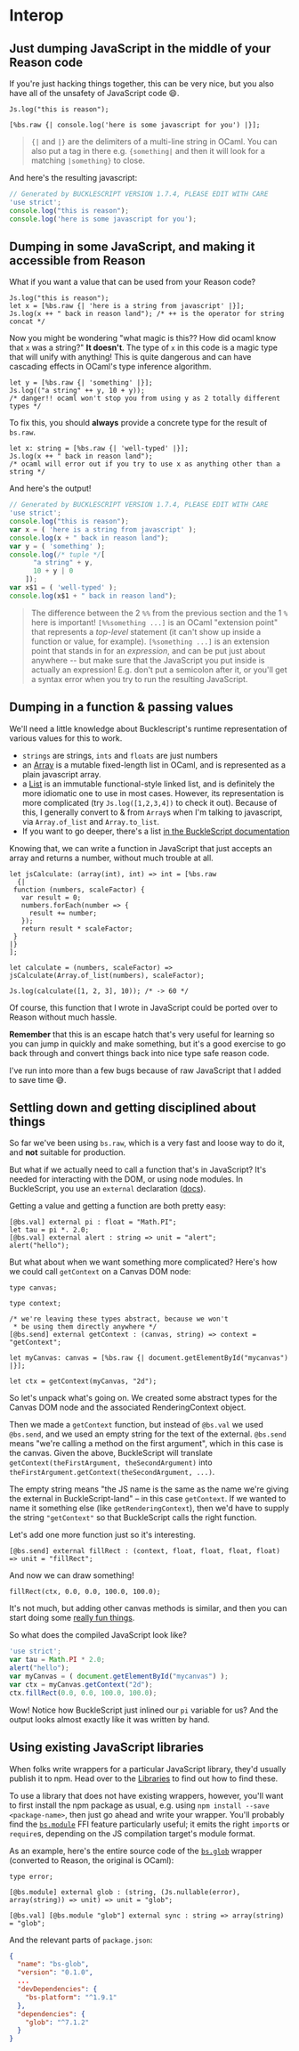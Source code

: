 # Interop

## Just dumping JavaScript in the middle of your Reason code

If you're just hacking things together, this can be very nice, but you also have all of the unsafety of JavaScript code 😄.

```reason
Js.log("this is reason");

[%bs.raw {| console.log('here is some javascript for you') |}];
```

> `{|` and `|}` are the delimiters of a multi-line string in OCaml. You can also put a tag in there e.g. `{something|` and then it will look for a matching `|something}` to close.

And here's the resulting javascript:

```js
// Generated by BUCKLESCRIPT VERSION 1.7.4, PLEASE EDIT WITH CARE
'use strict';
console.log("this is reason");
console.log('here is some javascript for you');
```

## Dumping in some JavaScript, and making it accessible from Reason

What if you want a value that can be used from your Reason code?

```reason
Js.log("this is reason");
let x = [%bs.raw {| 'here is a string from javascript' |}];
Js.log(x ++ " back in reason land"); /* ++ is the operator for string concat */
```

Now you might be wondering "what magic is this?? How did ocaml know that `x` was a string?" **It doesn't**. The type of `x` in this code is a magic type that will unify with anything! This is quite dangerous and can have cascading effects in OCaml's type inference algorithm.

```reason
let y = [%bs.raw {| 'something' |}];
Js.log(("a string" ++ y, 10 + y));
/* danger!! ocaml won't stop you from using y as 2 totally different types */
```

To fix this, you should **always** provide a concrete type for the result of `bs.raw`.

```reason
let x: string = [%bs.raw {| 'well-typed' |}];
Js.log(x ++ " back in reason land");
/* ocaml will error out if you try to use x as anything other than a string */
```

And here's the output!

```js
// Generated by BUCKLESCRIPT VERSION 1.7.4, PLEASE EDIT WITH CARE
'use strict';
console.log("this is reason");
var x = ( 'here is a string from javascript' );
console.log(x + " back in reason land");
var y = ( 'something' );
console.log(/* tuple */[
      "a string" + y,
      10 + y | 0
    ]);
var x$1 = ( 'well-typed' );
console.log(x$1 + " back in reason land");
```

> The difference between the 2 `%%` from the previous section and the 1 `%` here is important! `[%%something ...]` is an OCaml "extension point" that represents a *top-level* statement (it can't show up inside a function or value, for example). `[%something ...]` is an extension point that stands in for an *expression*, and can be put just about anywhere -- but make sure that the JavaScript you put inside is actually an expression! E.g. don't put a semicolon after it, or you'll get a syntax error when you try to run the resulting JavaScript.

## Dumping in a function & passing values

We'll need a little knowledge about Bucklescript's runtime representation of various values for this to work.

- `strings` are strings, `ints` and `floats` are just numbers
- an [Array](list-and-array.md#array) is a mutable fixed-length list in OCaml, and is represented as a plain javascript array.
- a [List](list-and-array.md#list) is an immutable functional-style linked list, and is definitely the more idiomatic one to use in most cases. However, its representation is more complicated (try `Js.log([1,2,3,4])` to check it out). Because of this, I generally convert to & from `Array`s when I'm talking to javascript, via `Array.of_list` and `Array.to_list`.
- If you want to go deeper, there's a list [in the BuckleScript documentation](/docs/reason-compiler/latest/common-data-types#Cheat%20Sheet)

Knowing that, we can write a function in JavaScript that just accepts an array and returns a number, without much trouble at all.

```reason
let jsCalculate: (array(int), int) => int = [%bs.raw
  {|
 function (numbers, scaleFactor) {
   var result = 0;
   numbers.forEach(number => {
     result += number;
   });
   return result * scaleFactor;
 }
|}
];

let calculate = (numbers, scaleFactor) => jsCalculate(Array.of_list(numbers), scaleFactor);

Js.log(calculate([1, 2, 3], 10)); /* -> 60 */
```

Of course, this function that I wrote in JavaScript could be ported over to Reason without much hassle.

**Remember** that this is an escape hatch that's very useful for learning so you can jump in quickly and make something, but it's a good exercise to go back through and convert things back into nice type safe reason code.

I've run into more than a few bugs because of raw JavaScript that I added to save time 😅.

## Settling down and getting disciplined about things

So far we've been using `bs.raw`, which is a very fast and loose way to do it, and **not** suitable for production.

But what if we actually need to call a function that's in JavaScript? It's needed for interacting with the DOM, or using node modules. In BuckleScript, you use an `external` declaration ([docs](/docs/reason-compiler/latest/intro-to-external)).

Getting a value and getting a function are both pretty easy:

```reason
[@bs.val] external pi : float = "Math.PI";
let tau = pi *. 2.0;
[@bs.val] external alert : string => unit = "alert";
alert("hello");
```

But what about when we want something more complicated? Here's how we could call `getContext` on a Canvas DOM node:

```reason
type canvas;

type context;

/* we're leaving these types abstract, because we won't
 * be using them directly anywhere */
[@bs.send] external getContext : (canvas, string) => context = "getContext";

let myCanvas: canvas = [%bs.raw {| document.getElementById("mycanvas") |}];

let ctx = getContext(myCanvas, "2d");
```

So let's unpack what's going on. We created some abstract types for the Canvas DOM node and the associated RenderingContext object.

Then we made a `getContext` function, but instead of `@bs.val` we used `@bs.send`, and we used an empty string for the text of the external. `@bs.send` means "we're calling a method on the first argument", which in this case is the canvas. Given the above, BuckleScript will translate `getContext(theFirstArgument, theSecondArgument)` into `theFirstArgument.getContext(theSecondArgument, ...)`.

The empty string means "the JS name is the same as the name we're giving the external in BuckleScript-land" – in this case `getContext`. If we wanted to name it something else (like `getRenderingContext`), then we'd have to supply the string `"getContext"` so that BuckleScript calls the right function.

Let's add one more function just so it's interesting.

```reason
[@bs.send] external fillRect : (context, float, float, float, float) => unit = "fillRect";
```

And now we can draw something!

```reason
fillRect(ctx, 0.0, 0.0, 100.0, 100.0);
```

It's not much, but adding other canvas methods is similar, and then you can start doing some [really fun things](https://twitter.com/jaredforsyth/status/871062358076030976).

So what does the compiled JavaScript look like?

```js
'use strict';
var tau = Math.PI * 2.0;
alert("hello");
var myCanvas = ( document.getElementById("mycanvas") );
var ctx = myCanvas.getContext("2d");
ctx.fillRect(0.0, 0.0, 100.0, 100.0);
```

Wow! Notice how BuckleScript just inlined our `pi` variable for us? And the output looks almost exactly like it was written by hand.

## Using existing JavaScript libraries

When folks write wrappers for a particular JavaScript library, they'd usually publish it to npm. Head over to the [Libraries](libraries.md) to find out how to find these.

To use a library that does not have existing wrappers, however, you'll want to first install the npm package as usual, e.g. using `npm install --save <package-name>`, then just go ahead and write your wrapper. You'll probably find the [`bs.module`](/docs/reason-compiler/latest/import-export#Import) FFI feature particularly useful; it emits the right `import`s or `require`s, depending on the JS compilation target's module format.

As an example, here's the entire source code of the [`bs.glob`](https://github.com/reasonml-community/bs-glob) wrapper (converted to Reason, the original is OCaml):

```reason
type error;

[@bs.module] external glob : (string, (Js.nullable(error), array(string)) => unit) => unit = "glob";

[@bs.val] [@bs.module "glob"] external sync : string => array(string) = "glob";
```

And the relevant parts of `package.json`:

```json
{
  "name": "bs-glob",
  "version": "0.1.0",
  ...
  "devDependencies": {
    "bs-platform": "^1.9.1"
  },
  "dependencies": {
    "glob": "^7.1.2"
  }
}
```
